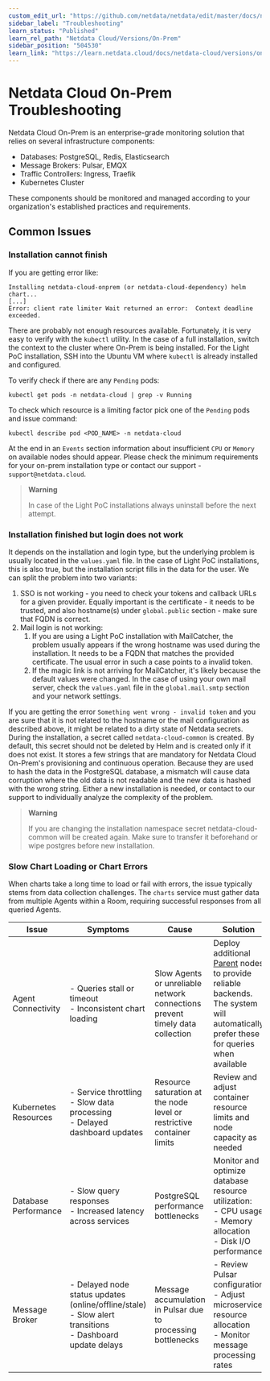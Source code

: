 ```yaml
---
custom_edit_url: "https://github.com/netdata/netdata/edit/master/docs/netdata-cloud/netdata-cloud-on-prem/troubleshooting.md"
sidebar_label: "Troubleshooting"
learn_status: "Published"
learn_rel_path: "Netdata Cloud/Versions/On-Prem"
sidebar_position: "504530"
learn_link: "https://learn.netdata.cloud/docs/netdata-cloud/versions/on-prem/troubleshooting"
---
```


# Netdata Cloud On-Prem Troubleshooting

Netdata Cloud On-Prem is an enterprise-grade monitoring solution that relies on several infrastructure components:

- Databases: PostgreSQL, Redis, Elasticsearch
- Message Brokers: Pulsar, EMQX
- Traffic Controllers: Ingress, Traefik
- Kubernetes Cluster

These components should be monitored and managed according to your organization's established practices and requirements.

## Common Issues

### Installation cannot finish

If you are getting error like:

```
Installing netdata-cloud-onprem (or netdata-cloud-dependency) helm chart...
[...]
Error: client rate limiter Wait returned an error:  Context deadline exceeded.
```

There are probably not enough resources available. Fortunately, it is very easy to verify with the `kubectl` utility. In the case of a full installation, switch the context to the cluster where On-Prem is being installed. For the Light PoC installation, SSH into the Ubuntu VM where `kubectl` is already installed and configured.

To verify check if there are any `Pending` pods:

```shell
kubectl get pods -n netdata-cloud | grep -v Running
```

To check which resource is a limiting factor pick one of the `Pending` pods and issue command:

```shell
kubectl describe pod <POD_NAME> -n netdata-cloud
```

At the end in an `Events` section information about insufficient `CPU` or `Memory` on available nodes should appear.
Please check the minimum requirements for your on-prem installation type or contact our support - `support@netdata.cloud`.

> **Warning**
>
> In case of the Light PoC installations always uninstall before the next attempt.

### Installation finished but login does not work

It depends on the installation and login type, but the underlying problem is usually located in the `values.yaml` file. In the case of Light PoC installations, this is also true, but the installation script fills in the data for the user. We can split the problem into two variants:

1. SSO is not working - you need to check your tokens and callback URLs for a given provider. Equally important is the certificate - it needs to be trusted, and also hostname(s) under `global.public` section - make sure that FQDN is correct.
2. Mail login is not working:
   1. If you are using a Light PoC installation with MailCatcher, the problem usually appears if the wrong hostname was used during the installation. It needs to be a FQDN that matches the provided certificate. The usual error in such a case points to a invalid token.
   2. If the magic link is not arriving for MailCatcher, it's likely because the default values were changed. In the case of using your own mail server, check the `values.yaml` file in the `global.mail.smtp` section and your network settings.

If you are getting the error `Something went wrong - invalid token` and you are sure that it is not related to the hostname or the mail configuration as described above, it might be related to a dirty state of Netdata secrets. During the installation, a secret called `netdata-cloud-common` is created. By default, this secret should not be deleted by Helm and is created only if it does not exist. It stores a few strings that are mandatory for Netdata Cloud On-Prem's provisioning and continuous operation. Because they are used to hash the data in the PostgreSQL database, a mismatch will cause data corruption where the old data is not readable and the new data is hashed with the wrong string. Either a new installation is needed, or contact to our support to individually analyze the complexity of the problem.

> **Warning**
>
> If you are changing the installation namespace secret netdata-cloud-common will be created again. Make sure to transfer it beforehand or wipe postgres before new installation.

### Slow Chart Loading or Chart Errors

When charts take a long time to load or fail with errors, the issue typically stems from data collection challenges. The `charts` service must gather data from multiple Agents within a Room, requiring successful responses from all queried Agents.

| Issue                | Symptoms                                                                                                        | Cause                                                                        | Solution                                                                                                                                                                                  |
| -------------------- | --------------------------------------------------------------------------------------------------------------- | ---------------------------------------------------------------------------- | ----------------------------------------------------------------------------------------------------------------------------------------------------------------------------------------- |
| Agent Connectivity   | - Queries stall or timeout<br/>- Inconsistent chart loading                                                     | Slow Agents or unreliable network connections prevent timely data collection | Deploy additional [Parent](/docs/observability-centralization-points) nodes to provide reliable backends. The system will automatically prefer these for queries when available |
| Kubernetes Resources | - Service throttling<br/>- Slow data processing<br/>- Delayed dashboard updates                                 | Resource saturation at the node level or restrictive container limits        | Review and adjust container resource limits and node capacity as needed                                                                                                                   |
| Database Performance | - Slow query responses<br/>- Increased latency across services                                                  | PostgreSQL performance bottlenecks                                           | Monitor and optimize database resource utilization:<br/>- CPU usage<br/>- Memory allocation<br/>- Disk I/O performance                                                                    |
| Message Broker       | - Delayed node status updates (online/offline/stale)<br/>- Slow alert transitions<br/>- Dashboard update delays | Message accumulation in Pulsar due to processing bottlenecks                 | - Review Pulsar configuration<br/>- Adjust microservice resource allocation<br/>- Monitor message processing rates                                                                        |
